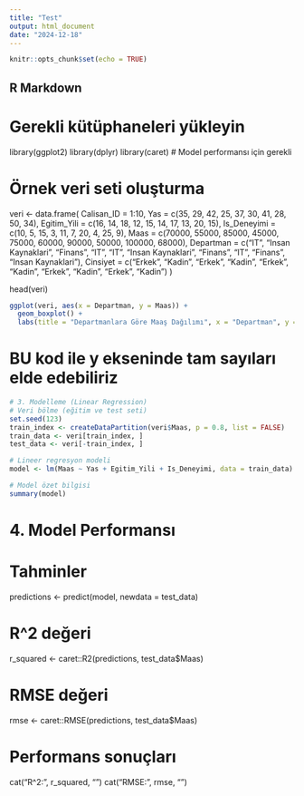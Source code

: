 ```yaml
---
title: "Test"
output: html_document
date: "2024-12-18"
---
```


```r
knitr::opts_chunk$set(echo = TRUE)
```

## R Markdown
# Gerekli kütüphaneleri yükleyin
library(ggplot2)
library(dplyr)
library(caret)  # Model performansı için gerekli

# Örnek veri seti oluşturma
veri <- data.frame(
  Calisan_ID = 1:10,
  Yas = c(35, 29, 42, 25, 37, 30, 41, 28, 50, 34),
  Egitim_Yili = c(16, 14, 18, 12, 15, 14, 17, 13, 20, 15),
  Is_Deneyimi = c(10, 5, 15, 3, 11, 7, 20, 4, 25, 9),
  Maas = c(70000, 55000, 85000, 45000, 75000, 60000, 90000, 50000, 100000, 68000),
  Departman = c("IT", "Insan Kaynaklari", "Finans", "IT", "IT", "Insan Kaynaklari", "Finans", "IT", "Finans", "Insan Kaynaklari"),
  Cinsiyet = c("Erkek", "Kadin", "Erkek", "Kadin", "Erkek", "Kadin", "Erkek", "Kadin", "Erkek", "Kadin")
)

head(veri)
```r
ggplot(veri, aes(x = Departman, y = Maas)) +
  geom_boxplot() +
  labs(title = "Departmanlara Göre Maaş Dağılımı", x = "Departman", y = "Maaş")
```

# BU kod ile y ekseninde tam sayıları elde edebiliriz

<!-- library(scales)  # 'comma' fonksiyonunu kullanmak için -->

<!-- ggplot(veri, aes(x = Yas, y = Maas)) + -->
<!--   geom_point(aes(color = Cinsiyet)) + -->
<!--   labs(title = "Yaş ve Maaş İlişkisi", x = "Yaş", y = "Maaş") + -->
<!--   scale_y_continuous(labels = comma)  # Maaş eksenini tam sayı formatında göster -->




```r
# 3. Modelleme (Linear Regression)
# Veri bölme (eğitim ve test seti)
set.seed(123)
train_index <- createDataPartition(veri$Maas, p = 0.8, list = FALSE)
train_data <- veri[train_index, ]
test_data <- veri[-train_index, ]

# Lineer regresyon modeli
model <- lm(Maas ~ Yas + Egitim_Yili + Is_Deneyimi, data = train_data)

# Model özet bilgisi
summary(model)
```



# 4. Model Performansı
# Tahminler
predictions <- predict(model, newdata = test_data)

# R^2 değeri
r_squared <- caret::R2(predictions, test_data$Maas)

# RMSE değeri
rmse <- caret::RMSE(predictions, test_data$Maas)

# Performans sonuçları
cat("R^2: ", r_squared, "\n")
cat("RMSE: ", rmse, "\n")